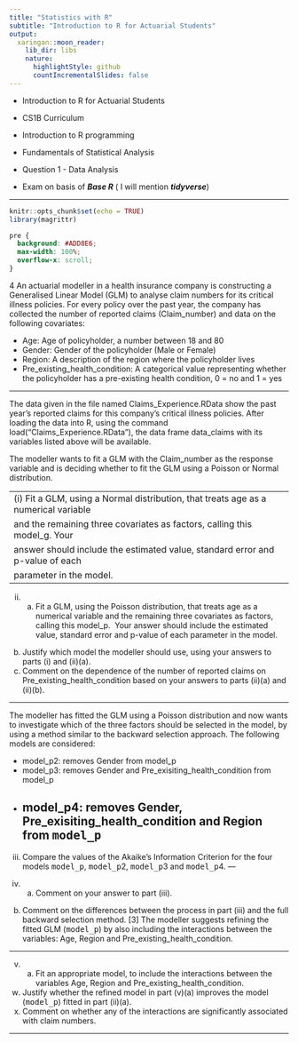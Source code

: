 ```yaml
---
title: "Statistics with R"
subtitle: "Introduction to R for Actuarial Students"
output:
  xaringan::moon_reader:
    lib_dir: libs
    nature:
      highlightStyle: github
      countIncrementalSlides: false
---
```


* Introduction to R for Actuarial Students

* CS1B Curriculum

* Introduction to R programming
* Fundamentals of Statistical Analysis

* Question 1 - Data Analysis
* Exam on basis of ***Base R*** ( I will mention ***tidyverse***)

---


```r
knitr::opts_chunk$set(echo = TRUE)
library(magrittr)
```

```css
pre {
  background: #ADD8E6;
  max-width: 100%;
  overflow-x: scroll;
}
```

4 An actuarial modeller in a health insurance company is constructing a Generalised 
Linear Model (GLM) to analyse claim numbers for its critical illness policies. For 
every policy over the past year, the company has collected the number of reported 
claims (Claim_number) and data on the following covariates:

* Age: Age of policyholder, a number between 18 and 80 
* Gender: Gender of the policyholder (Male or Female) 
* Region: A description of the region 
where the policyholder lives 
* Pre_existing_health_condition: A categorical value representing whether the 
policyholder has a pre-existing health condition, 
0 = no and 1 = yes 

---

The data given in the file named Claims_Experience.RData show the past 
year’s reported claims for this company’s critical illness policies. After loading the 
data into R, using the command load("Claims_Experience.RData"), the 
data frame data_claims with its variables listed above will be available. 

The modeller wants to fit a GLM with the Claim_number as the response variable 
and is deciding whether to fit the GLM using a Poisson or Normal distribution. 

---
(i) Fit a GLM, using a Normal distribution, that treats age as a numerical variable 
and the remaining three covariates as factors, calling this model_g. Your 
answer should include the estimated value, standard error and p-value of each 
parameter in the model. 
---

(ii) (a) Fit a GLM, using the Poisson distribution, that treats age as a 
numerical variable and the remaining three covariates as factors, 
calling this model_p. 
Your answer should include the estimated value, standard error and 
p-value of each parameter in the model. 
(b) Justify which model the modeller should use, using your answers to 
parts (i) and (ii)(a). 
(c) Comment on the dependence of the number of reported claims on 
Pre_existing_health_condition based on your answers to 
parts (ii)(a) and (ii)(b). 

---

The modeller has fitted the GLM using a Poisson distribution and now wants to 
investigate which of the three factors should be selected in the model, by using a 
method similar to the backward selection approach. The following models are 
considered: 

* model_p2: removes Gender from model_p
* model_p3: removes Gender and Pre_exisiting_health_condition from model_p
* model_p4: removes Gender, Pre_exisiting_health_condition and Region from <tt>model_p</tt> 
---

(iii) Compare the values of the Akaike’s Information Criterion for the four models 
<tt>model_p</tt>, <tt>model_p</tt>2, <tt>model_p</tt>3 and <tt>model_p</tt>4. 
---

(iv) (a) Comment on your answer to part (iii). 
(b) Comment on the differences between the process in part (iii) and the 
full backward selection method. 
 [3] 
The modeller suggests refining the fitted GLM (<tt>model_p</tt>) by also including the 
interactions between the variables: Age, Region and 
Pre_existing_health_condition. 

---


(v) (a) Fit an appropriate model, to include the interactions between the 
variables Age, Region and 
Pre_existing_health_condition. 
(b) Justify whether the refined model in part (v)(a) improves the model 
(<tt>model_p</tt>) fitted in part (ii)(a). 
(c) Comment on whether any of the interactions are significantly 
associated with claim numbers. 

---
